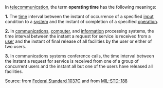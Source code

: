 In [[telecommunication]], the term '''operating time''' has the following meanings: 

<b>1.</b>  The [[time]] interval between the instant of occurrence of a specified [[input]] condition to a [[system]] and the instant of completion of a specified [[operation]]. 

<b>2.</b>  In [[communications]], [[computer]], and [[information]] processing systems, the time interval between the instant a request for service is received from a [[user]] and the instant of final release of all facilities by the user or either of two users.  

<b>3.</b>  In communications systems conference calls, the time interval between the instant a request for service is received from one of a group of concurrent users and the instant all but one of the users have released all facilities.

Source: from [[Federal Standard 1037C]] and from [[MIL-STD-188]]